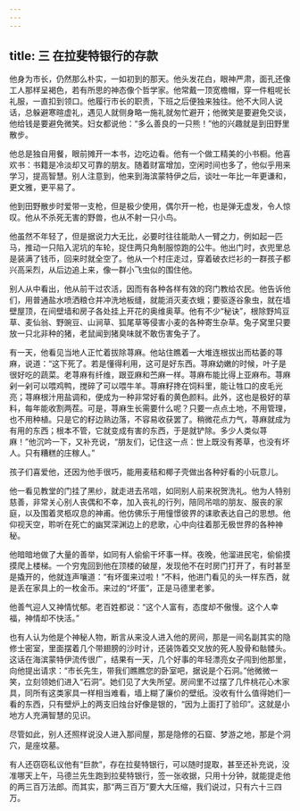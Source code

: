 ```yaml
---
---
---
```

title: 三 在拉斐特银行的存款
---





他身为市长，仍然那么朴实，一如初到的那天。他头发花白，眼神严肃，面孔还像工人那样呈褐色，若有所思的神态像个哲学家。他常戴一顶宽檐帽，穿一件粗呢长礼服，一直扣到领口。他履行市长的职责，下班之后便独来独往。他不大同人说话，总躲避寒暄虚礼，遇见人就侧身略一施礼就匆忙避开；他微笑是要避免交谈，他给钱是要避免微笑。妇女都说他：“多么善良的一只熊！”他的兴趣就是到田野里散步。

他总是独自用餐，眼前摊开一本书，边吃边看。他有一个做工精美的小书橱。他喜欢书：书籍是冷淡却又可靠的朋友。随着财富增加，空闲时间也多了，他似乎用来学习，提高智慧。别人注意到，他来到海滨蒙特伊之后，谈吐一年比一年更谦和，更文雅，更平易了。

他到田野散步时爱带一支枪，但是极少使用，偶尔开一枪，也是弹无虚发，令人惊叹。他从不杀死无害的野兽，也从不射一只小鸟。

他虽然不年轻了，但是据说力大无比，必要时往往能助人一臂之力，例如起一匹马，推动一只陷入泥坑的车轮，捉住两只角制服惊跑的公牛。他出门时，衣兜里总是装满了钱币，回来时就全空了。他从一个村庄走过，穿着破衣烂衫的一群孩子都兴高采烈，从后边追上来，像一群小飞虫似的围住他。

别人从中看出，他从前干过农活，因而有各种各样有效的窍门教给农民。他告诉他们，用普通盐水喷洒粮仓并冲洗地板缝，就能消灭麦衣蛾；要驱逐谷象虫，就在墙壁屋顶，在间壁墙和房子各处挂上开花的奥维奥草。他有不少“秘诀”，根除野鸠豆草、麦仙翁、野豌豆、山涧草、狐尾草等侵害小麦的各种寄生杂草。兔子窝里只要放一只北非种的猪，老鼠闻到猪臭味就不敢伤害兔子了。

有一天，他看见当地人正忙着拔除荨麻。他站住瞧着一大堆连根拔出而枯萎的荨麻，说道：“这下死了。若是懂得利用，这可是好东西。荨麻幼嫩的时候，叶子是很好吃的蔬菜。老荨麻有纤维，跟亚麻和苎麻一样。荨麻布能比得上亚麻布。荨麻剁一剁可以喂鸡鸭，搅碎了可以喂牛羊。荨麻籽搀在饲料里，能让牲口的皮毛光亮；荨麻根汁用盐调和，便成为一种非常好看的黄色颜料。此外，这也是极好的草料，每年能收割两茬。可是，荨麻生长需要什么呢？只要一点点土地，不用管理，也不用种植。只是它的籽边熟边落，不容易收获罢了。稍微花点力气，荨麻就成为有用的东西；根本不管，它就变成有害的东西，于是就铲除。多少人类似荨麻！”他沉吟一下，又补充说，“朋友们，记住这一点：世上既没有莠草，也没有坏人。只有糟糕的庄稼人。”

孩子们喜爱他，还因为他手很巧，能用麦秸和椰子壳做出各种好看的小玩意儿。

他一看见教堂的门挂了黑纱，就走进去吊唁，如同别人前来祝贺洗礼。他为人特别慈善，非常关心别人丧偶和不幸，加入丧礼的行列，陪同吊唁的朋友、服丧的家庭，以及围着灵柩叹息的神甫。他仿佛乐于用憧憬彼界的诔歌表达自己的思想。他仰视天空，聆听在死亡的幽冥深渊边上的悲歌，心中向往着那无极世界的各种神秘。

他暗暗地做了大量的善举，如同有人偷偷干坏事一样。夜晚，他溜进民宅，偷偷摸摸爬上楼梯。一个穷鬼回到他在顶楼的破屋，发现他不在时房门打开了，有时甚至是撬开的，他就连声嚷道：“有坏蛋来过啦！”不料，他进门看见的头一样东西，就是丢在家具上的一枚金币。来过的“坏蛋”，正是马德里老爹。

他善气迎人又神情忧郁。老百姓都说：“这个人富有，态度却不傲慢。这个人幸福，神情却不快活。”

也有人认为他是个神秘人物，断言从来没人进入他的房间，那是一间名副其实的隐修士密室，里面摆着几个带翅膀的沙时计，还装饰着交叉放的死人股骨和骷髅头。这话在海滨蒙特伊流传很广，结果有一天，几个好事的年轻漂亮女子闯到他那里，向他提出请求：“市长先生，带我们瞧瞧您的卧室吧，据说是个石洞。”他微微一笑，立刻领她们进入“石洞”。她们见了大失所望。房间里不过摆了几件桃花心木家具，同所有这类家具一样相当难看，墙上糊了廉价的壁纸。没收有什么值得她们一看的东西，只有壁炉上的两支旧烛台好像是银的，“因为上面打了验印”。这就是小地方人充满智慧的见识。

尽管如此，别人还照样说没人进入那间屋，那是隐修的石窟、梦游之地，那是个洞穴，是座坟墓。

有人还窃窃私议他有“巨款”，存在拉斐特银行，可以随时提取，甚至还补充说，没准哪天上午，马德兰先生跑到拉斐特银行，签一张收据，只用十分钟，就能提走他的两三百万法郎。而其实，那“两三百万”要大大压缩，我们说过，只有六十三四万。